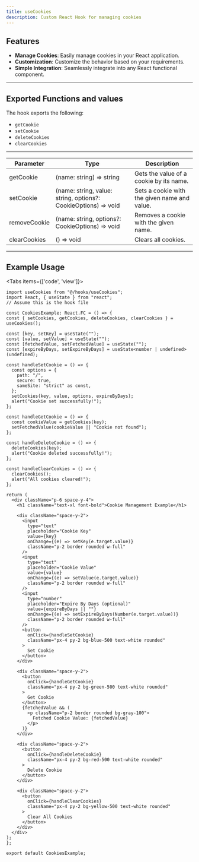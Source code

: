 ```yaml
---
title: useCookies
description: Custom React Hook for managing cookies
---
```




## Features
- **Manage Cookies**: Easily manage cookies in your React application.
- **Customization**: Customize the behavior based on your requirements.
- **Simple Integration**: Seamlessly integrate into any React functional component.

---
## Exported Functions and values
The hook exports the following:

- `getCookie`
- `setCookie`
- `deleteCookies`
- `clearCookies`

---
| Parameter | Type | Description |
| --- | --- | --- |
| getCookie | (name: string) => string | Gets the value of a cookie by its name. |
| setCookie | (name: string, value: string, options?: CookieOptions) => void | Sets a cookie with the given name and value. |
| removeCookie | (name: string, options?: CookieOptions) => void | Removes a cookie with the given name. |
| clearCookies | () => void | Clears all cookies. |


---
## Example Usage

<Tabs items={['code', 'view']}>
  <Tab value="code">
  ```tsx
import useCookies from "@/hooks/useCookies";
import React, { useState } from "react";
 // Assume this is the hook file

const CookiesExample: React.FC = () => {
  const { setCookies, getCookies, deleteCookies, clearCookies } = useCookies();

  const [key, setKey] = useState("");
  const [value, setValue] = useState("");
  const [fetchedValue, setFetchedValue] = useState("");
  const [expireByDays, setExpireByDays] = useState<number | undefined>(undefined);

  const handleSetCookie = () => {
    const options = {
      path: "/",
      secure: true,
      sameSite: "strict" as const,
    };
    setCookies(key, value, options, expireByDays);
    alert("Cookie set successfully!");
  };

  const handleGetCookie = () => {
    const cookieValue = getCookies(key);
    setFetchedValue(cookieValue || "Cookie not found");
  };

  const handleDeleteCookie = () => {
    deleteCookies(key);
    alert("Cookie deleted successfully!");
  };

  const handleClearCookies = () => {
    clearCookies();
    alert("All cookies cleared!");
  };

  return (
    <div className="p-6 space-y-4">
      <h1 className="text-xl font-bold">Cookie Management Example</h1>

      <div className="space-y-2">
        <input
          type="text"
          placeholder="Cookie Key"
          value={key}
          onChange={(e) => setKey(e.target.value)}
          className="p-2 border rounded w-full"
        />
        <input
          type="text"
          placeholder="Cookie Value"
          value={value}
          onChange={(e) => setValue(e.target.value)}
          className="p-2 border rounded w-full"
        />
        <input
          type="number"
          placeholder="Expire By Days (optional)"
          value={expireByDays || ""}
          onChange={(e) => setExpireByDays(Number(e.target.value))}
          className="p-2 border rounded w-full"
        />
        <button
          onClick={handleSetCookie}
          className="px-4 py-2 bg-blue-500 text-white rounded"
        >
          Set Cookie
        </button>
      </div>

      <div className="space-y-2">
        <button
          onClick={handleGetCookie}
          className="px-4 py-2 bg-green-500 text-white rounded"
        >
          Get Cookie
        </button>
        {fetchedValue && (
          <p className="p-2 border rounded bg-gray-100">
            Fetched Cookie Value: {fetchedValue}
          </p>
        )}
      </div>

      <div className="space-y-2">
        <button
          onClick={handleDeleteCookie}
          className="px-4 py-2 bg-red-500 text-white rounded"
        >
          Delete Cookie
        </button>
      </div>

      <div className="space-y-2">
        <button
          onClick={handleClearCookies}
          className="px-4 py-2 bg-yellow-500 text-white rounded"
        >
          Clear All Cookies
        </button>
      </div>
    </div>
  );
};

export default CookiesExample;

  ```
  </Tab>
  <Tab value="view">
  <CookiesExample/>
  </Tab>
  </Tabs>
